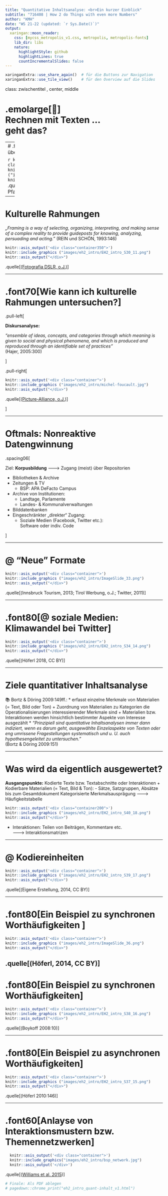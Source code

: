 ```yaml
---
title: "Quantitative Inhaltsanalyse: <br>Ein kurzer Einblick"
subtitle: "716408 | How 2 do Things with even more Numbers"
author: "KMH"
date: "WS 21-22 (updated: `r Sys.Date()`)" 
output:
  xaringan::moon_reader:
    css: [mycss_metropolis_v1.css, metropolis, metropolis-fonts]
    lib_dir: libs
    nature:
      highlightStyle: github
      highlightLines: true
      countIncrementalSlides: false
---
```

```r
xaringanExtra::use_share_again()  # für die Buttons zur Navigation
xaringanExtra::use_tile_view()    # für den Overview auf die Slides
```
class: zwischentitel , center, middle

# .emolarge[🤔]<br>Rechnen mit Texten ...<br> geht das? 

---
# .font70[Welche Methoden gibt es überhaupt - eine Auswahl:]

```r
knitr::asis_output('<div class="container">')
knitr::include_graphics ("images/eh2_intro/ImageSlide_29.png")
knitr::asis_output("</div>")
```
.quelle[(Überarbeitung von: Reuber & Pfaffenbach 2005:21)]

---

# Kulturelle Rahmungen

*„Framing is a way of selecting, organizing, interpreting, and making sense of a complex reality to provide guideposts for knowing, analyzing, persuading and acting.”* (REIN und SCHÖN, 1993:146)

```r
knitr::asis_output('<div class="container350">')
knitr::include_graphics ("images/eh2_intro/EH2_intro_S30_11.png")
knitr::asis_output("</div>")
```
.quelle[[(Fotografia DSLR, o.J.)](https://fotografiadslr.files.wordpress.com/2014/04/semana_5.jpg)]

---

# .font70[Wie kann ich kulturelle Rahmungen untersuchen?]

.pull-left[

**Diskursanalyse:**

*"ensemble of ideas, concepts, and categories through which meaning is given to social and physical phenomena, and which is produced and reproduced through an identifiable set of practices"*  
(Hajer, 2005:300) 

]

.pull-right[

```r
knitr::asis_output('<div class="container">')
knitr::include_graphics ("images/eh2_intro/michel-foucault.jpg")
knitr::asis_output("</div>")
```
.quelle[([Picture-Alliance, o.J.](https://www.faz.net/aktuell/feuilleton/debatten/zu-den-vorwuerfen-der-philosoph-michel-foucault-habe-kindesmissbrauch-begangen-17285759/michel-foucault-1926-1984-17285928.html))]

]

---

# Oftmals: Nonreaktive Datengwinnung

.spacing06[

Ziel: **Korpusbildung** 🡒 Zugang (meist) über Repositorien

+ Bibliotheken & Archive
+ Zeitungen & TV
    - BSP: APA DeFacto Campus
+ Archive von Institutionen:
    - Landtage, Parlamente
    - Landes- & Kommunalverwaltungen
+ Bilddatenbanken
+ Eingeschränkter „direkter“ Zugang:
    + Soziale Medien (Facebook, Twitter etc.):  
    Software oder indiv. Code

]

---

# @ "Neue" Formate

```r
knitr::asis_output('<div class="container">')
knitr::include_graphics ("images/eh2_intro/ImageSlide_33.png")
knitr::asis_output("</div>")
```
.quelle[(Innsbruck Tourism, 2013; Tirol Werbung, o.J.; Twitter, 2011)]

---

# .font80[@ soziale Medien: Klimawandel bei Twitter]

```r
knitr::asis_output('<div class="container">')
knitr::include_graphics ("images/eh2_intro/EH2_intro_S34_14.png")
knitr::asis_output("</div>")
```

.quelle[(Höferl 2018, CC BY)]

---

# Ziele quantitativer Inhaltsanalyse

📚 Bortz & Döring 2009:149ff.:
* erfasst einzelne Merkmale von Materialien (= Text, Bild oder Ton)
    + Zuordnung von Materialien zu Kategorien die Operationalisierungen interessierender Merkmale sind
    + Materialien bzw. Interaktionen werden hinsichtlich bestimmter Aspekte von Interesse ausgezählt
* *"Prinzipiell sind quantitative Inhaltsanalysen immer dann indiziert, wenn es darum geht, ausgewählte Einzelaspekte von Texten oder eng umrissene Fragestellungen systematisch und u. U. auch hypothesengeleitet zu untersuchen."*  
(Bortz & Döring 2009:151)

---

# Was wird da eigentlich ausgewertet?

**Ausgangspunkte:** Kodierte Texte bzw. Textabschnitte oder Interaktionen
+ Kodierbare Materialien (= Text, Bild & Ton):
  - Sätze, Satzgruppen, Absätze bis zum Gesamtdokument
    Kategorisierte Merkmalsausprägung 🡒 Häufigkeitstabelle
        
```r
knitr::asis_output('<div class="container200">')
knitr::include_graphics ("images/eh2_intro/EH2_intro_S40_18.png")
knitr::asis_output("</div>")
```
  - Interaktionen: Teilen von Beiträgen, Kommentare etc.  
  🡒 Interaktionsmatrizen 

---

# @ Kodiereinheiten

```r
knitr::asis_output('<div class="container">')
knitr::include_graphics ("images/eh2_intro/EH2_intro_S39_17.png")
knitr::asis_output("</div>")
```
.quelle[(Eigene Erstellung, 2014, CC BY)]

---

# .font80[Ein Beispiel zu synchronen Worthäufigkeiten ]

```r
knitr::asis_output('<div class="container">')
knitr::include_graphics ("images/eh2_intro/ImageSlide_36.png")
knitr::asis_output("</div>")
```
.quelle[(Höferl, 2014, CC BY)]
---

# .font80[Ein Beispiel zu synchronen Worthäufigkeiten]

```r
knitr::asis_output('<div class="container">')
knitr::include_graphics ("images/eh2_intro/EH2_intro_S38_16.png")
knitr::asis_output("</div>")
```
.quelle[(Boykoff 2008:10)]

---

# .font80[Ein Beispiel zu asynchronen Worthäufigkeiten]

```r
knitr::asis_output('<div class="container">')
knitr::include_graphics ("images/eh2_intro/EH2_intro_S37_15.png")
knitr::asis_output("</div>")
```
.quelle[(Höferl 2010:146)]

---

# .font60[Anlayse von Interaktionsmustern bzw. Themennetzwerken]

```r
  knitr::asis_output('<div class="container">')
  knitr::include_graphics("images/eh2_intro/bsp_network.jpg")
  knitr::asis_output('</div>')
```
.quelle[([Williams et al. 2015](http://dx.doi.org/10.1016/j.gloenvcha.2015.03.006))]   


```r
# Finale: Als PDF ablegen
# pagedown::chrome_print("eh2_intro_quant-inhalt_v1.html")
```

